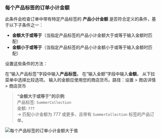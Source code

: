 ### 每个产品标签的订单小计金额

此条件会检查订单中带有特定产品标签的 **产品小计金额** 是否符合定义的条件，基于以下子条件之一：

- **金额大于或等于**（当指定产品标签的产品小计金额大于或等于输入金额时匹配）
- **金额小于或等于**（当指定产品标签的产品小计金额小于或等于输入金额时匹配）

设置这些条件的方法：

<Steps>
  <Step title="输入产品标签">
    在“输入产品标签”字段中输入<strong>产品标签</strong>。
  </Step>

  <Step title="输入金额">
    在“输入金额”字段中输入<strong>金额</strong>。
  </Step>

  <Step title="选择比较选项">
    从下拉菜单中选择比较选项。
  </Step>
</Steps>

<Note>
  输入的金额应使用您的商店货币。路径：设置 &gt; 商店详情 &gt; 商店货币
</Note>

> **“金额大于或等于”的示例**:  
> 产品标签: `SummerCollection`  
> 金额: `777`  
> → 匹配小计金额为 777 或更多、且带有 `SummerCollection` 标签的产品订单。

<img
  src="/images/essentials/condition-sets/order-subtotal-amount-per-product-tag-has-greater-value.webp"
  alt="每个产品标签的订单小计金额大于值"
/>
